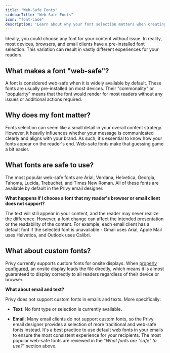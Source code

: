 ```yaml
---
title: "Web-Safe Fonts"
sidebarTitle: "Web-Safe Fonts"
icon: "font-case"
description: "Learn about why your font selection matters when creating your emails."
---
```


Ideally, you could choose any font for your content without issue. In reality, most devices, browsers, and email clients have a pre-installed font selection. This variation can result in vastly different experiences for your readers.

## What makes a font "web-safe"?

A font is considered web-safe when it is widely available by default. These fonts are usually pre-installed on most devices. Their "commonality" or "popularity" means that the font would render for most readers without any issues or additional actions required. 

## Why does my font matter?

Fonts selection can seem like a small detail in your overall content strategy. However, it heavily influences whether your message is communicated clearly and aligns with your brand. As such, it's essential to know how your fonts appear on the reader's end. Web-safe fonts make that guessing game a bit easier. 

## What fonts are safe to use?

The most popular web-safe fonts are Arial, Verdana, Helvetica, Georgia, Tahoma, Lucida, Trebuchet, and Times New Roman. All of these fonts are available by default in the Privy email designer. 

<Icon icon="circle-question" /> **What happens if I choose a font that my reader's browser or email client does not support?**

The text will still appear in your content, and the reader may never realize the difference. However, a font change can affect the intended presentation or the readability of the content. For example, each email client has a default font if the selected font is unavailable - Gmail uses Arial, Apple Mail uses Helvetica, and Outlook uses Calibri. 

## What about custom fonts?

Privy currently supports custom fonts for onsite displays. When [properly configured](https://help.privy.com/docs/learn/content/use-custom-fonts), an onsite display loads the file directly, which means it is almost guaranteed to display correctly to all readers regardless of their device or browser. 

<Icon icon="circle-question" /> **What about email and text?**

Privy does not support custom fonts in emails and texts. More specifically: 

* **Text**: No font type or selection is currently available. 

* **Email**: Many email clients do not support custom fonts, so the Privy email designer provides a selection of more traditional and web-safe fonts instead. It's a best practice to use default web fonts in your emails to ensure the most consistent experience for your recipients. The most popular web-safe fonts are reviewed in the "*What fonts are "safe" to use?*" section above.
